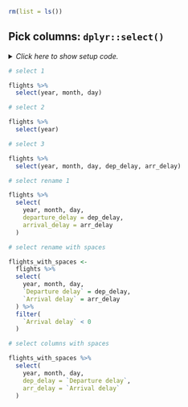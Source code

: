 ```r
rm(list = ls())
```


## Pick columns: `dplyr::select()`

<details><summary>*Click here to show setup code.*</summary>
```r
### Pick columns: `dplyr::select()`

```
```r
library(tidyverse)
library(nycflights13)

library(conflicted)
conflict_prefer("filter", "dplyr")
```
</details>


```r
# select 1
```
```r
flights %>%
  select(year, month, day)
```


```r
# select 2
```
```r
flights %>%
  select(year)
```


```r
# select 3
```
```r
flights %>%
  select(year, month, day, dep_delay, arr_delay)
```


```r
# select rename 1
```
```r
flights %>%
  select(
    year, month, day,
    departure_delay = dep_delay,
    arrival_delay = arr_delay
  )
```


```r
# select rename with spaces
```
```r
flights_with_spaces <-
  flights %>%
  select(
    year, month, day,
    `Departure delay` = dep_delay,
    `Arrival delay` = arr_delay
  ) %>%
  filter(
    `Arrival delay` < 0
  )
```


```r
# select columns with spaces
```
```r
flights_with_spaces %>%
  select(
    year, month, day,
    dep_delay = `Departure delay`,
    arr_delay = `Arrival delay`
  )
```
